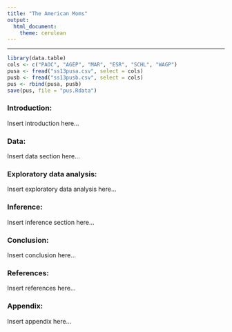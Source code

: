 ```yaml
---
title: "The American Moms"
output:
  html_document:
    theme: cerulean
---
```

_________________________________________________________________________________________________


```r
library(data.table)
cols <- c("PAOC", "AGEP", "MAR", "ESR", "SCHL", "WAGP")
pusa <- fread("ss13pusa.csv", select = cols)
pusb <- fread("ss13pusb.csv", select = cols)
pus <- rbind(pusa, pusb)
save(pus, file = "pus.Rdata")

```

<!-- In the remainder of the document, add R code chunks as needed -->

### Introduction:

Insert introduction here...

### Data:

Insert data section here...

### Exploratory data analysis:

Insert exploratory data analysis here...

### Inference:

Insert inference section here...

### Conclusion:

Insert conclusion here...

### References:

Insert references here...

### Appendix:

Insert appendix here...